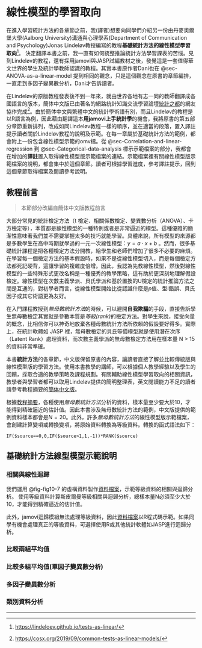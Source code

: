 # 線性模型的學習取向 {.unnumbered}

在進入學習統計方法的各章節之前，我(譯者)想要向同學們介紹另一份由丹麥奧爾堡大學(Aalborg University)溝通與心理學系(Department of Communication and Psychology)Jonas Lindeløv教授編寫的教程**基礎統計方法的線性模型學習取向**[^V-1]。 決定翻譯本書之前，我一直有如何統整推論統計方法學習課表的苦惱。見到Lindeløv的教程，還有採用jamovi與JASP試編教材之後，發覺這是一套值得華文世界的學生及統計學教師認識的教程。其實本書原作者Dani也在 @sec-ANOVA-as-a-linear-model 提到相同的觀念，只是這個觀念在原書的章節編排，一直走到多因子變異數分析，Dani才告訴讀者。

在Lindeløv的原版教程發表後不到一年來，就由世界各地有志一同的教師翻譯成各國語言的版本，簡体中文版已由著名的網路統計知識交流學習論壇[統計之都](https://cosx.org/)的網友協作完成[^V-2]。由於簡体中文與繁體中文的統計學術語有別，而且Lindeløv的教程是以R語言為例，因此藉由翻譯這本**用jamovi上手統計學**的機會，我將原書的第五部分章節重新排列，改成如同Lindeløv教程一樣的順序，並在適當的段落，置入譯註提示讀者關於Lindeløv教程的說明及示範。在每一章屬於基礎統計方法的範例，都會附上一份包含線性模型示範的omv檔。從 @sec-Correlation-and-linear-regression 到 @sec-Categorical-data-analysis 標示示範檔案的部分，我都會在增加的**譯註**置入取得線性模型版示範檔案的連結。示範檔案裡有關線性模型版示範檔案的說明，都會集中於這個章節。讀者可根據學習進度，參考譯註提示，回到這個章節取得檔案及閱讀參考說明。

## 教程前言 {-}

> 本節部分改編自簡体中文版教程前言

大部分常見的統計檢定方法（t 檢定、相關係數檢定、變異數分析（ANOVA）、卡方檢定等），本質都是線性模型的一種特例或者是非常逼近的模型。這種優雅的簡潔性意味著我們並不需要掌握太多的技巧就能學習。具體來說，所有模型的來源都是多數學生在高中時期就學過的一元一次線性模型：$y = a \cdot x + b$ 。然而，很多基礎統計課程是把各種檢定方法分開教，給學生和老師們增加了很多不必要的麻煩。在學習每一個檢定方法的基本假設時，如果不是從線性模型切入，而是每個檢定方法都死記硬背，這讓學習的複雜度倍增。因此，我認為先教線性模型，然後對線性模型的一些特殊形式更改名稱是一種優秀的教學策略，這有助於更深刻地理解假設檢定。線性模型在次數主義學派、貝氏學派和基於置換的U檢定的統計推論方法之間是互通的，對初學者而言，從線性模型開始比從認識什麼是*p*值、型I錯誤、貝氏因子或其它術語更為友好。

在入門課程教授到*無母數統計方法*的時候，可以避開**自我欺騙**的手段，直接告訴學生無母數檢定其實就是參數本質是*等級(rank)*的檢定方法。對學生來說，接受向量的概念，比相信你可以神奇地放棄各種母數統計方法所依賴的假設要好得多。實際上，在統計軟體如 JASP 裡，無母數檢定的貝氏等價模型就是使用潛在次序（Latent Rank）處理資料，而次數主義學派的無母數檢定方法用在樣本量 N > 15 的資料非常準確。

本書**統計方法**的各章節，中文版保留原書的內容，讓讀者直接了解並比較傳統版與線性模型版的學習方法。使用本書教學的講師，可以根據個人教學經驗以及學生的回饋，採取合適的教學策略及課程規劃。有關輔助線性模型學習取向的相關資訊，教學者與學習者都可以取用Lindeløv提供的簡明整理表，英文閱讀能力不足的讀者請參考教程摘要的[簡体中文版](files/linear_tests_cheat_sheet.pdf)。

根據[教程摘要](https://www.fyears.org/tests-as-linear/linear_tests_cheat_sheet.html)，各種使用*無母數統計方法*分析的資料，樣本量至少要大於10，才能得到精確逼近的估計值。因此本書涉及無母數統計方法的範例，中文版提供的範例資料樣本都會是$N = 20$。此外，許多*無母數統計方法*的線性模型版示範檔案，會創建計算變項或轉換變項，將原始資料轉換為等級資料。轉換的函式語法如下：

```
IF($source==0,0,IF($source>1,1,-1))*RANK($source)
```

<!---

（完成chapter 10~14的翻譯後，再回來整理）

## 教與學的建議 {#prelude-suggestions}

> 本節改編自簡体中文版[^V-2]

### 迴歸的基礎知識

1. 回憶高中學過的線性模型：$y = a \cdot x + b$，培養學生對斜率和截距的直覺。理解到這條公式能改寫成各種變項名稱。例如 `money = profit * time + starting_money`，或 $y = \beta_1x + \beta_2*1$，去除係數可寫成 `y ~ x + 1`。如果學生能接受的話，可以探索如何用[微分方程](https://magesblog.com/post/modelling-change)推道這些模型是，並了解 $y$ 是如何隨著 $x$ 的數值改變。
   
2. 擴展到多元迴歸模型。這部分有非常多可用的生活實例做為練習作業，讓這些概念很容易用直覺理解。加深同學如何使用這些簡潔的模型描述巨量資料集的印象。

3. 介紹如何將非數值型資料轉換為次序尺度，並進行各種練習。
   
4. 以三種前提假設規劃教學：資料的獨立性，殘差分佈的常態性，以及集中量數平方差的同質性（homoscedasticity）。
    
5. 參數的信賴（confidence）與可信（credible）區間。說明為何很難計算極大似然估計值（Maximum-Likelihood estimate），因此區間估計更為重要。
    
6. 對以上簡單的迴歸模型，簡要地認識 $R^2$。順便提及一下，這就是 [Pearson 和 Spearman 相關係數](#correlation)。

### 特殊情況 1：一個或兩個平均值（t 檢定、Wilcoxon 檢定、Mann-Whitney 檢定）

1. **單一平均值**：當只有一個變項 x 的時候，迴歸模型簡化為 $y = b$。如果 $y$ 不是連續變項，可以轉換為等比尺度。應用模型假設（只有一個 $x$，因此這些檢定方法不適用平方差的同質性）。順便提及一下，這些僅有截距的模型又名為*單一樣本 t 檢定*和 *Wilcoxon 符號次序檢定*。
    
2. **分組平均值**：如果我們把兩個變項放在 x 軸，兩者平均值的差異就是斜率。這樣就能用如同瑞士刀的線性模型來解決！應用模型的假設條件，檢查兩組平均值的平方差是否相等，相等即符合平方差的同質性。如此就能稱這個模型為**獨立 t 檢定**。試著創造一些虛擬資料，做一些練習，也許還能加上 Welch 檢定，再加上次序轉換，就能變成 Mann-Whitney U 檢定。
    
3. **相依樣本**：這種模型違反了獨立性假設。通過計算配對組的資料差異值，模型就會與 $y = b$ 等價，儘管這些方法另有專有名詞：**相依 t 檢定**和 **Wilcoxon 配對組檢定**。

### 特殊情況 2：三個或多個均值（方差分析（ANOVA））

1. **對類別轉化後的[示性變量](#dummy)：**類別的每一個取值範圍對應的迴歸係數，是如何通過乘以一個二元（binary）示性變量，來對每個取值範圍對應的截距來進行建模的。（How one regression coefficient for each level of a factor models an intercept for each level when multiplied by a binary indicator.）這只是我們為了使資料能用線性模型建模，而擴展了在 2.1 所做的事情而已。
    
2. **一個變量的均值：**[單因素方差分析（one-way ANOVA）](#anova1).
    
3. **兩個變量的均值：**[雙因素方差分析（two-way ANOVA）](#anova2).

### 特殊情況 3：三個或多個比率（卡方檢驗）

1. **對數變換：**通過對數變換，把“多元乘法”模型轉化成線性模型，從而可以對比率進行建模。關於對數線性模型和對比率的卡方檢驗的等價性，可以查閱這個非常優秀的介紹。此外，還需要介紹 (log-) odds ratio（一般翻譯為“比值比”或“優勢比”）。當“多元乘法”模型使用對數變換轉化為“加法”模型之後，我們僅加上來自 3.1 的示性變量技巧，就會在接下來發現模型等價於 3.2 和 3.3 的方差分析----除了係數的解釋發生了變化。

2. 單變量的比率：擬合優度檢驗.

3. 雙變量的比率：列聯表.

### 假設檢定

1. **視為模型比較的假設檢定：**假設檢驗用於全模型和某個參數固定了（通常為 0，也即從模型中去除）的模型進行比較，而不是對模型進行估計。比如說，在 [t 檢驗](#t2) 把兩個均值之一固定為零之後，我們探究單獨一個均值（[單樣本 t 檢驗](#t1)）對兩個組的數據的解釋程度。如果解釋程度比較好，那麼我們更傾向於這個單均值模型，而不是雙均值模型，因為前者更為簡單。假設檢驗其實是比較多個線性模型，來獲得更多的定量描述。單參數的檢驗，假設檢驗包含的信息更少。但是，同時對多個參數（如方差分析的類別變量）進行檢驗的話，模型比較就會變得沒有價值了。

2. **似然比：**似然比是一把瑞士軍刀，它適用於單樣本 t 檢驗到 GLMM 等情況。BIC 對模型複雜度進行懲罰。還有，加上先驗（prior）的話，你就能得到貝葉斯因子（Bayes Factor）。一個工具，就能解決所有問題。我在上文方差分析中使用了似然比檢驗。

--->

## 基礎統計方法線型模型示範說明  {-}

### 相關與線性迴歸 {-}

我們運用 @fig-fig10-7 的虛構資料製作[資料檔案](files/10-correlatin-rank.omv)，示範等級資料的相關與迴歸分析。
使用等級資料計算斯皮爾曼等級相關與迴歸分析，總樣本量N必須至少大於10，才能得到精確逼近的估計值。

此外，jamovi迴歸模組無法處理等級資料，因此[資料檔案](omv_files_for_screenshorts/10-correlatin-rank.omv)以R程式碼示範。如果同學有機會處理真正的等級資料，可選擇使用R或其他統計軟體如JASP進行迴歸分析。

### 比較兩組平均值 {-}



### 比較多組平均值(單因子變異數分析) {-}



### 多因子變異數分析 {-}



### 類別資料分析 {-}





------------------------------------------------------------------------


[^V-1]: [https://lindeloev.github.io/tests-as-linear/](https://lindeloev.github.io/tests-as-linear/)

[^V-2]: [https://cosx.org/2019/09/common-tests-as-linear-models/](https://cosx.org/2019/09/common-tests-as-linear-models/)
